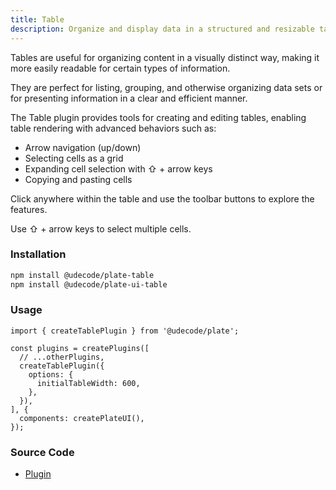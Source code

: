 ```yaml
---
title: Table
description: Organize and display data in a structured and resizable tabular format.
---
```


Tables are useful for organizing content in a visually distinct way, making it more easily readable for certain types of information.

They are perfect for listing, grouping, and otherwise organizing data sets or for presenting information in a clear and efficient manner.

The Table plugin provides tools for creating and editing tables, enabling table rendering with advanced behaviors such as:

- Arrow navigation (up/down)
- Selecting cells as a grid
- Expanding cell selection with ⇧ + arrow keys
- Copying and pasting cells

Click anywhere within the table and use the toolbar buttons to explore the features.

Use ⇧ + arrow keys to select multiple cells.

### Installation

```bash
npm install @udecode/plate-table
npm install @udecode/plate-ui-table
```

### Usage

```tsx
import { createTablePlugin } from '@udecode/plate';

const plugins = createPlugins([
  // ...otherPlugins,
  createTablePlugin({
    options: {
      initialTableWidth: 600,
    },
  }),
], {
  components: createPlateUI(),
});
```

### Source Code

- [Plugin](https://github.com/udecode/plate/blob/main/packages/nodes/table/src/createTablePlugin.ts)
